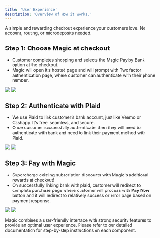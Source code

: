 ```yaml
---
title: 'User Experience'
description: 'Overview of How it works.'
---
```


A simple and rewarding checkout experience your customers love. No account, routing, or microdeposits needed.

## Step 1: Choose Magic at checkout

- Customer completes shopping and selects the Magic Pay by Bank option at the checkout.
- Magic will open it's hosted page and will prompt with Two factor authentication page, where customer can authenticate with their phone number.

<Frame>
  <img src="/images/step1-1.png" style={{ borderRadius: '0.5rem' }} />
</Frame>
<Frame>
  <img src="/images/step1-2.png" style={{ borderRadius: '0.5rem' }} />
</Frame>

## Step 2: Authenticate with Plaid

- We use Plaid to link customer’s bank account, just like Venmo or Cashapp. It’s free, seamless, and secure.
- Once customer successfully authenticate, then they will need to authenticate with bank and need to link their payment method with Plaid. 

<Frame>
  <img src="/images/step2-1.png" style={{ borderRadius: '0.5rem' }} />
</Frame>
<Frame>
  <img src="/images/step2-2.png" style={{ borderRadius: '0.5rem' }} />
</Frame>

## Step 3: Pay with Magic

- Supercharge existing subscription discounts with Magic's additional rewards at checkout!
- On successfully linking bank with plaid, customer will redirect to complete purchase page where customer will process with __Pay Now__ button and it will redirect to relatively success or error page based on payment response.

<Frame>
  <img src="/images/step3-1.png" style={{ borderRadius: '0.5rem' }} />
</Frame>
<Frame>
  <img src="/images/step3-2.png" style={{ borderRadius: '0.5rem' }} />
</Frame>


Magic combines a user-friendly interface with strong security features to provide an optimal user experience. Please refer to our detailed documentation for step-by-step instructions on each component.
